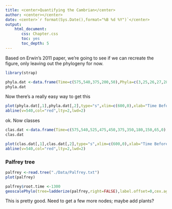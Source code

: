 ```yaml
---
title: <center>Quantifying the Cambrian</center>
author: <center></center>
date: <center>`r format(Sys.Date(),format="%B %d %Y")`</center>
output: 
    html_document:
       css: Chapter.css
       toc: yes
       toc_depth: 5
---
```

Based on Erwin's 2011 paper, we're going to see if we can recreate the figure, only leaving out the phylogeny for now.

```r
library(strap)
```

```r
phyla.dat <-data.frame(Time=c(575,540,375,200,50),Phyla=c(3,25,26,27,28))
phyla.dat
```
Now there's a really easy way to get this

```r
plot(phyla.dat[,1],phyla.dat[,2],type="s",xlim=c(600,0),xlab="Time Before Present (MY)",ylab="Number",main="Phyla",cex.main=1)
abline(v=540,col="red",lty=2,lwd=2)
```
ok.  Now classes

```r
clas.dat <-data.frame(Time=c(575,540,525,475,450,375,350,180,150,65,0),Classes=c(4,118,142,145,148,157,158,160,161,165,165))
clas.dat
```
```r
plot(clas.dat[,1],clas.dat[,2],type="s",xlim=c(600,0),xlab="Time Before Present (MY)",ylab="Number",main="Classes",cex.main=1)
abline(v=540,col="red",lty=2,lwd=2)
```
### Palfrey tree

```r
palfrey <-read.tree("./Data/Palfrey.txt")
plot(palfrey)
```
```r

palfrey$root.time <-1300
geoscalePhylo(tree=ladderize(palfrey,right=FALSE),label.offset=0,cex.age=.8,cex.ts=.8,cex.tip=.8,unit="Eon",erotate=45,box="Eon",tick.scale=500)
```
This is pretty good.  Need to get a few more nodes; maybe add plants?